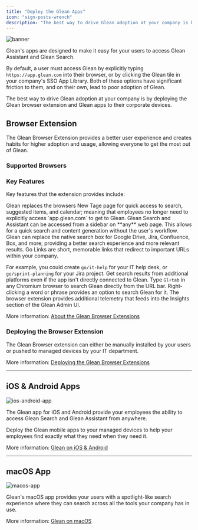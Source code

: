 ```yaml
---
title: "Deploy the Glean Apps"
icon: "sign-posts-wrench"
description: "The best way to drive Glean adoption at your company is by deploying the Glean browser extension and Glean apps to their corporate devices."
---
```


![banner](/images/get-started/deploy-apps-banner.webp)

Glean's apps are designed to make it easy for your users to access Glean Assistant and Glean Search.

By default, a user must access Glean by explicitly typing `https://app.glean.com` into their browser, or by clicking the Glean tile in your company's SSO App Library. Both of these options have significant friction to them, and on their own, lead to poor adoption of Glean.

The best way to drive Glean adoption at your company is by deploying the Glean browser extension and Glean apps to their corporate devices.


## Browser Extension

The Glean Browser Extension provides a better user experience and creates habits for higher adoption and usage, allowing everyone to get the most out of Glean.

### Supported Browsers

<CardGroup>
<Card icon="edge" title="Microsoft Edge" href="https://microsoftedge.microsoft.com/addons/detail/glean/lkhkfgdfpoijiiinpjgcgacdkgjeieak"></Card>
<Card icon="chrome" title="Google Chrome" href="https://chrome.google.com/webstore/detail/glean/cfpdompphcacgpjfbonkdokgjhgabpij"></Card>
<Card icon="firefox" title="Mozilla Firefox" href="https://addons.mozilla.org/en-US/firefox/addon/glean/"></Card>
<Card icon="safari" title="Safari" href="https://apps.apple.com/us/app/glean-for-safari/id6444195239?mt=12"></Card>
<Card icon="brave" title="Brave" href="https://chrome.google.com/webstore/detail/glean/cfpdompphcacgpjfbonkdokgjhgabpij"></Card>
</CardGroup>

### Key Features

Key features that the extension provides include:

<CardGroup>
<Card icon="browsers" title="New Tab Page">
Glean replaces the browsers New Tage page for quick access to search, suggested items, and calendar; meaning that employees no longer need to explicitly access `app.glean.com` to get to Glean.
</Card>
<Card icon="sidebar-flip" title="Sidebar">
Glean Search and Assistant can be accessed from a sidebar on **any** web page. This allows for a quick search and content generation without the user's workflow.
</Card>
<Card icon="magnifying-glass-arrows-rotate" title="Native Search Replacement">
Glean can replace the native search box for Google Drive, Jira, Confluence, Box, and more; providing a better search experience and more relevant results.
</Card>
<Card icon="link" title="Go Links">
Go Links are short, memorable links that redirect to important URLs within your company.

For example, you could create `go/it-help` for your IT help desk, or `go/sprint-planning` for your Jira project.
</Card>
<Card icon="clock-rotate-left" title="Browser History Search Results">
Get search results from additional platforms even if the app isn't directly connected to Glean.
</Card>
<Card icon="browser" title="URL Bar / Omnibar Search">
Type `Gl+tab` in any Chromium browser to search Glean directly from the URL bar.
</Card>
<Card icon="arrow-pointer" title="Context Menu">
Right-clicking a word or phrase provides an option to search Glean for it.
</Card>
<Card icon="square-poll-vertical" title="Enhanced Insights">
The browser extension provides additional telemetry that feeds into the Insights section of the Glean Admin UI.
</Card>
</CardGroup>

More information: [About the Glean Browser Extensions](https://example.com)

### Deploying the Browser Extension

The Glean Browser extension can either be manually installed by your users or pushed to managed devices by your IT department.

More information: [Deploying the Glean Browser Extensions](https://example.com)


---

## iOS & Android Apps

![ios-android-app](/images/get-started/deploy-apps-mobile.png)

The Glean app for iOS and Android provide your employees the ability to access Glean Search and Glean Assistant from anywhere.

Deploy the Glean mobile apps to your managed devices to help your employees find exactly what they need when they need it.

More information: [Glean on iOS & Android](https://example.com)

---

## macOS App

![macos-app](/images/get-started/deploy-apps-macos.png)

Glean's macOS app provides your users with a spotlight-like search experience where they can search across all the tools your company has in use.

More information: [Glean on macOS](https://example.com)



